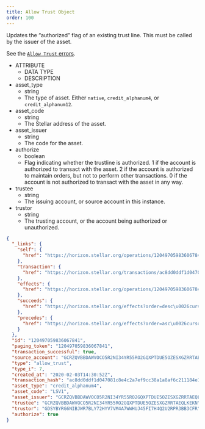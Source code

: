 ```yaml
---
title: Allow Trust Object
order: 100
---
```



Updates the “authorized” flag of an existing trust line. This must be called by the issuer of the asset.

See the [`Allow Trust` errors](../../../errors/result-codes/operation-specific/allow-trust.mdx).

<AttributeTable>

- ATTRIBUTE
  - DATA TYPE
  - DESCRIPTION
- asset_type
  - string
  - The type of asset. Either `native`, `credit_alphanum4`, or `credit_alphanum12`.
- asset_code
  - string
  - The Stellar address of the asset.
- asset_issuer
  - string
  - The code for the asset.
- authorize
  - boolean
  - Flag indicating whether the trustline is authorized.  1 if the account is authorized to transact with the asset. 2 if the account is authorized to maintain orders, but not to perform other transactions. 0 if the account is not authorized to transact with the asset in any way.
- trustee
  - string
  - The issuing account, or source account in this instance.
- trustor
  - string
  - The trusting account, or the account being authorized or unauthorized.

</AttributeTable>

<ExampleResponse>

```json
{
  "_links": {
    "self": {
      "href": "https://horizon.stellar.org/operations/120497059836067841"
    },
    "transaction": {
      "href": "https://horizon.stellar.org/transactions/ac8dd0ddf1d047081c8e4c2a7ef9cc38a1a8af6c211184e1b16ebf2e32915d7f"
    },
    "effects": {
      "href": "https://horizon.stellar.org/operations/120497059836067841/effects"
    },
    "succeeds": {
      "href": "https://horizon.stellar.org/effects?order=desc\u0026cursor=120497059836067841"
    },
    "precedes": {
      "href": "https://horizon.stellar.org/effects?order=asc\u0026cursor=120497059836067841"
    }
  },
  "id": "120497059836067841",
  "paging_token": "120497059836067841",
  "transaction_successful": true,
  "source_account": "GCRZQVBBDAWVOCO5R2NI34YR55RO2GQXPTDUE5OZESXGZRRTAEQLKEKN",
  "type": "allow_trust",
  "type_i": 7,
  "created_at": "2020-02-03T14:30:52Z",
  "transaction_hash": "ac8dd0ddf1d047081c8e4c2a7ef9cc38a1a8af6c211184e1b16ebf2e32915d7f",
  "asset_type": "credit_alphanum4",
  "asset_code": "LSV1",
  "asset_issuer": "GCRZQVBBDAWVOCO5R2NI34YR55RO2GQXPTDUE5OZESXGZRRTAEQLKEKN",
  "trustee": "GCRZQVBBDAWVOCO5R2NI34YR55RO2GQXPTDUE5OZESXGZRRTAEQLKEKN",
  "trustor": "GDSYBYRG6NIBJWR7BLY72HYV7VM4A7WWHUJ45FI7H4Q2U2RPR3BB3CFR",
  "authorize": true
}
```

</ExampleResponse>
